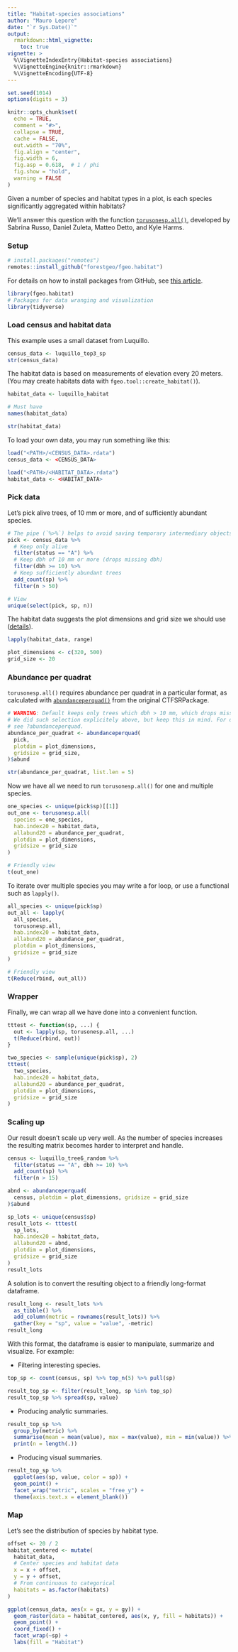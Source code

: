 ```yaml
---
title: "Habitat-species associations"
author: "Mauro Lepore"
date: "`r Sys.Date()`"
output: 
  rmarkdown::html_vignette:
    toc: true
vignette: >
  %\VignetteIndexEntry{Habitat-species associations}
  %\VignetteEngine{knitr::rmarkdown}
  %\VignetteEncoding{UTF-8}
---
```


```r
set.seed(1014)
options(digits = 3)

knitr::opts_chunk$set(
  echo = TRUE,
  comment = "#>",
  collapse = TRUE,
  cache = FALSE,
  out.width = "70%",
  fig.align = "center",
  fig.width = 6,
  fig.asp = 0.618,  # 1 / phi
  fig.show = "hold",
  warning = FALSE
)
```

Given a number of species and habitat types in a plot, is each species significantly aggregated within habitats?

We'll answer this question with the function [`torusonesp.all()`](https://forestgeo.github.io/fgeo.habitat/reference/torusonesp.all.html), developed by Sabrina Russo, Daniel Zuleta, Matteo Detto, and Kyle Harms.

### Setup

```R
# install.packages("remotes")
remotes::install_github("forestgeo/fgeo.habitat")
```

For details on how to install packages from GitHub, see [this article](https://fgeo.netlify.com/2018/02/05/2018-02-05-installing-packages-from-github/).

```r
library(fgeo.habitat)
# Packages for data wranging and visualization
library(tidyverse)
```

### Load census and habitat data

This example uses a small dataset from Luquillo.

```r
census_data <- luquillo_top3_sp
str(census_data)
```

The habitat data is based on measurements of elevation every 20 meters. (You may create habitats data with `fgeo.tool::create_habitat()`).

```r
habitat_data <- luquillo_habitat

# Must have
names(habitat_data)

str(habitat_data)
```

To load your own data, you may run something like this:

```R
load("<PATH>/<CENSUS_DATA>.rdata")
census_data <- <CENSUS_DATA>

load("<PATH>/<HABITAT_DATA>.rdata")
habitat_data <- <HABITAT_DATA>
```

### Pick data

Let's pick alive trees, of 10 mm or more, and of sufficiently abundant species.

```r
# The pipe (`%>%`) helps to avoid saving temporary intermediary objects
pick <- census_data %>% 
  # Keep only alive
  filter(status == "A") %>% 
  # Keep dbh of 10 mm or more (drops missing dbh)
  filter(dbh >= 10) %>% 
  # Keep sufficiently abundant trees
  add_count(sp) %>% 
  filter(n > 50)

# View
unique(select(pick, sp, n))
```

The habitat data suggests the plot dimensions and grid size we should use ([details](https://forestgeo.si.edu/sites/north-america/luquillo)).

```r
lapply(habitat_data, range)

plot_dimensions <- c(320, 500)
grid_size <- 20
```

### Abundance per quadrat

`torusonesp.all()` requires abundance per quadrat in a particular format, as calculated with [`abundanceperquad()`](https://s.si.edu/2JtN94p) from the original CTFSRPackage.

```r
# WARNING: Default keeps only trees which dbh > 10 mm, which drops missing dbh.
# We did such selection explicitely above, but keep this in mind. For details
# see ?abundanceperquad. 
abundance_per_quadrat <- abundanceperquad(
  pick,
  plotdim = plot_dimensions,
  gridsize = grid_size,
)$abund

str(abundance_per_quadrat, list.len = 5)
```

Now we have all we need to run `torusonesp.all()` for one and multiple species.

```r
one_species <- unique(pick$sp)[[1]]
out_one <- torusonesp.all(
  species = one_species,
  hab.index20 = habitat_data,
  allabund20 = abundance_per_quadrat,
  plotdim = plot_dimensions,
  gridsize = grid_size
)

# Friendly view
t(out_one)
```

To iterate over multiple species you may write a for loop, or use a functional such as `lapply()`.

```r
all_species <- unique(pick$sp)
out_all <- lapply(
  all_species,
  torusonesp.all,
  hab.index20 = habitat_data,
  allabund20 = abundance_per_quadrat,
  plotdim = plot_dimensions,
  gridsize = grid_size
)

# Friendly view
t(Reduce(rbind, out_all))
```

### Wrapper

Finally, we can wrap all we have done into a convenient function.

```r
tttest <- function(sp, ...) {
  out <- lapply(sp, torusonesp.all, ...)
  t(Reduce(rbind, out))
}
```

```r
two_species <- sample(unique(pick$sp), 2)
tttest(
  two_species,
  hab.index20 = habitat_data,
  allabund20 = abundance_per_quadrat,
  plotdim = plot_dimensions,
  gridsize = grid_size
)
```

### Scaling up

Our result doesn't scale up very well. As the number of species increases the resulting matrix becomes harder to interpret and handle.

```r
census <- luquillo_tree6_random %>% 
  filter(status == "A", dbh >= 10) %>% 
  add_count(sp) %>% 
  filter(n > 15)

abnd <- abundanceperquad(
  census, plotdim = plot_dimensions, gridsize = grid_size
)$abund

sp_lots <- unique(census$sp)
result_lots <- tttest(
  sp_lots,
  hab.index20 = habitat_data,
  allabund20 = abnd,
  plotdim = plot_dimensions,
  gridsize = grid_size
)
result_lots
```

A solution is to convert the resulting object to a friendly long-format dataframe. 

```r
result_long <- result_lots %>% 
  as_tibble() %>% 
  add_column(metric = rownames(result_lots)) %>% 
  gather(key = "sp", value = "value", -metric)
result_long
```

With this format, the dataframe is easier to manipulate, summarize and visualize. For example:

* Filtering interesting species.

```r
top_sp <- count(census, sp) %>% top_n(5) %>% pull(sp)

result_top_sp <- filter(result_long, sp %in% top_sp)
result_top_sp %>% spread(sp, value)
```

* Producing analytic summaries.

```r
result_top_sp %>% 
  group_by(metric) %>% 
  summarise(mean = mean(value), max = max(value), min = min(value)) %>% 
  print(n = length(.))
```

* Producing visual summaries.

```r
result_top_sp %>% 
  ggplot(aes(sp, value, color = sp)) +
  geom_point() +
  facet_wrap("metric", scales = "free_y") +
  theme(axis.text.x = element_blank())
```

### Map

Let's see the distribution of species by habitat type.

```r
offset <- 20 / 2
habitat_centered <- mutate(
  habitat_data, 
  # Center species and habitat data
  x = x + offset, 
  y = y + offset,
  # From continuous to categorical
  habitats = as.factor(habitats)
)

ggplot(census_data, aes(x = gx, y = gy)) +
  geom_raster(data = habitat_centered, aes(x, y, fill = habitats)) + 
  geom_point() +
  coord_fixed() +
  facet_wrap(~sp) +
  labs(fill = "Habitat")
```

